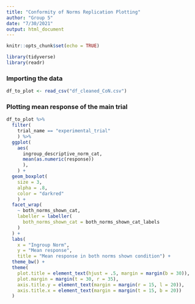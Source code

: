 ```yaml
---
title: "Conformity of Norms Replication Plotting"
author: "Group 5"
date: "7/30/2021"
output: html_document
---
```


```r
knitr::opts_chunk$set(echo = TRUE)
```

```r

library(tidyverse)
library(readr)

```


### Importing the data

```r

df_to_plot <- read_csv("df_cleaned_CoN.csv")

```

### Plotting mean response of the main trial

```r
df_to_plot %>%
  filter(
    trial_name == "experimental_trial"
    ) %>%
  ggplot(
    aes(
      ingroup_descriptive_norm_cat,
      mean(as.numeric(response))
      ), 
    ) +
  geom_boxplot(
    size = 3,
    alpha = .8, 
    color = "darkred"
    ) +
  facet_wrap(
    ~ both_norms_shown_cat,
    labeller = labeller(
      both_norms_shown_cat = both_norms_shown_cat_labels
    )
  ) +
  labs(
    x = "Ingroup Norm",
    y = "Mean response",
    title = "Mean response in both norms shown condition") +
  theme_bw() +
  theme(
    plot.title = element_text(hjust = .5, margin = margin(b = 30)),
    plot.margin = margin(t = 30, r = 35),
    axis.title.y = element_text(margin = margin(r = 15, l = 20)),
    axis.title.x = element_text(margin = margin(t = 15, b = 20))
  )

```